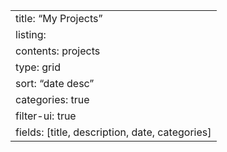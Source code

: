 ---
title: "My Projects"
listing:
  contents: projects
  type: grid
  sort: "date desc"
  categories: true
  filter-ui: true
  fields: [title, description, date, categories]
---